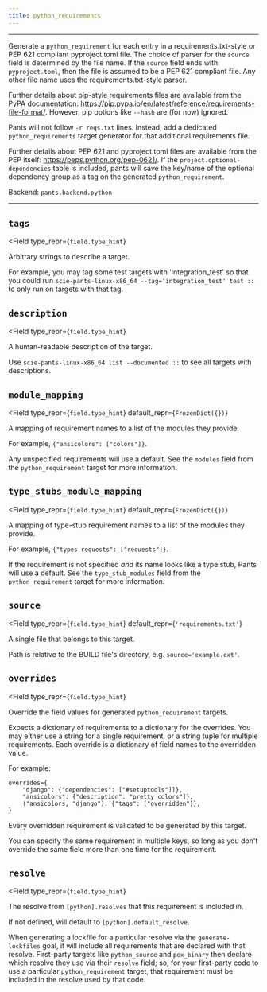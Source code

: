 ```yaml
---
title: python_requirements
---
```



---

Generate a `python_requirement` for each entry in a requirements.txt-style or PEP 621 compliant pyproject.toml file. The choice of parser for the `source` field is determined by the file name. If the `source` field ends with `pyproject.toml`, then the file is assumed to be a PEP 621 compliant file. Any other file name uses the requirements.txt-style parser.

Further details about pip-style requirements files are available from the PyPA documentation: https://pip.pypa.io/en/latest/reference/requirements-file-format/. However, pip options like `--hash` are (for now) ignored.

Pants will not follow `-r reqs.txt` lines. Instead, add a dedicated `python_requirements` target generator for that additional requirements file.

Further details about PEP 621 and pyproject.toml files are available from the PEP itself: https://peps.python.org/pep-0621/. If the `project.optional-dependencies` table is included, pants will save the key/name of the optional dependency group as a tag on the generated `python_requirement`.

Backend: <span className="color--primary">`pants.backend.python`</span>

---

<span className={styles.options}>

## `tags`

<Field
    type_repr={`field.type_hint`}
>

Arbitrary strings to describe a target.

For example, you may tag some test targets with &#x27;integration_test&#x27; so that you could run `scie-pants-linux-x86_64 --tag='integration_test' test ::` to only run on targets with that tag.

</Field>

## `description`

<Field
    type_repr={`field.type_hint`}
>

A human-readable description of the target.

Use `scie-pants-linux-x86_64 list --documented ::` to see all targets with descriptions.

</Field>

## `module_mapping`

<Field
    type_repr={`field.type_hint`}
    default_repr={`FrozenDict({})`}
>

A mapping of requirement names to a list of the modules they provide.

For example, `{"ansicolors": ["colors"]}`.

Any unspecified requirements will use a default. See the `modules` field from the `python_requirement` target for more information.

</Field>

## `type_stubs_module_mapping`

<Field
    type_repr={`field.type_hint`}
    default_repr={`FrozenDict({})`}
>

A mapping of type-stub requirement names to a list of the modules they provide.

For example, `{"types-requests": ["requests"]}`.

If the requirement is not specified _and_ its name looks like a type stub, Pants will use a default. See the `type_stub_modules` field from the `python_requirement` target for more information.

</Field>

## `source`

<Field
    type_repr={`field.type_hint`}
    default_repr={`'requirements.txt'`}
>

A single file that belongs to this target.

Path is relative to the BUILD file&#x27;s directory, e.g. `source='example.ext'`.

</Field>

## `overrides`

<Field
    type_repr={`field.type_hint`}
>

Override the field values for generated `python_requirement` targets.

Expects a dictionary of requirements to a dictionary for the overrides. You may either use a string for a single requirement, or a string tuple for multiple requirements. Each override is a dictionary of field names to the overridden value.

For example:

```
overrides={
    "django": {"dependencies": ["#setuptools"]]},
    "ansicolors": {"description": "pretty colors"]},
    ("ansicolors, "django"): {"tags": ["overridden"]},
}
```

Every overridden requirement is validated to be generated by this target.

You can specify the same requirement in multiple keys, so long as you don&#x27;t override the same field more than one time for the requirement.

</Field>

## `resolve`

<Field
    type_repr={`field.type_hint`}
>

The resolve from `[python].resolves` that this requirement is included in.

If not defined, will default to `[python].default_resolve`.

When generating a lockfile for a particular resolve via the `generate-lockfiles` goal, it will include all requirements that are declared with that resolve. First-party targets like `python_source` and `pex_binary` then declare which resolve they use via their `resolve` field; so, for your first-party code to use a particular `python_requirement` target, that requirement must be included in the resolve used by that code.

</Field>

</span>
